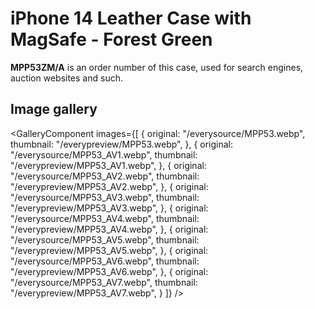 
# iPhone 14 Leather Case with MagSafe - Forest Green

<Callout type='info' emoji='👉🏻'>**MPP53ZM/A** is an order number of this case, used for search engines, auction websites and such.</Callout>

## Image gallery

<GalleryComponent
    images={[
      {
        original: "/everysource/MPP53.webp",
        thumbnail: "/everypreview/MPP53.webp",
      },
      {
        original: "/everysource/MPP53_AV1.webp",
        thumbnail: "/everypreview/MPP53_AV1.webp",
      },
      {
        original: "/everysource/MPP53_AV2.webp",
        thumbnail: "/everypreview/MPP53_AV2.webp",
      },
      {
        original: "/everysource/MPP53_AV3.webp",
        thumbnail: "/everypreview/MPP53_AV3.webp",
      },
      {
        original: "/everysource/MPP53_AV4.webp",
        thumbnail: "/everypreview/MPP53_AV4.webp",
      },
      {
        original: "/everysource/MPP53_AV5.webp",
        thumbnail: "/everypreview/MPP53_AV5.webp",
      },
      {
        original: "/everysource/MPP53_AV6.webp",
        thumbnail: "/everypreview/MPP53_AV6.webp",
      },
      {
        original: "/everysource/MPP53_AV7.webp",
        thumbnail: "/everypreview/MPP53_AV7.webp",
      }
    ]}
  />
